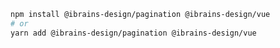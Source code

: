 ```bash
npm install @ibrains-design/pagination @ibrains-design/vue
# or
yarn add @ibrains-design/pagination @ibrains-design/vue
```
